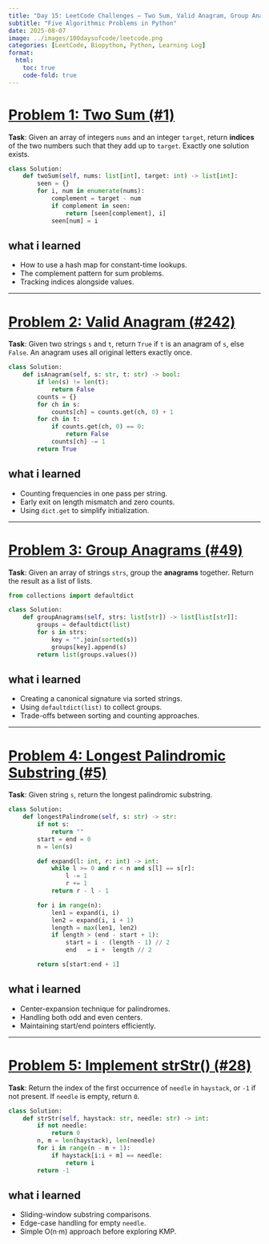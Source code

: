 ```yaml
---
title: "Day 15: LeetCode Challenges – Two Sum, Valid Anagram, Group Anagrams, Longest Palindrome, strStr"
subtitle: "Five Algorithmic Problems in Python"
date: 2025-08-07
image: ../images/100daysofcode/leetcode.png
categories: [LeetCode, Biopython, Python, Learning Log]
format:
  html:
    toc: true
    code-fold: true
---
```


# [Problem 1: Two Sum (#1)](https://leetcode.com/problems/two-sum/)

**Task**: Given an array of integers `nums` and an integer `target`, return **indices** of the two numbers such that they add up to `target`. Exactly one solution exists.

```python
class Solution:
    def twoSum(self, nums: list[int], target: int) -> list[int]:
        seen = {}
        for i, num in enumerate(nums):
            complement = target - num
            if complement in seen:
                return [seen[complement], i]
            seen[num] = i
```

## what i learned

- How to use a hash map for constant-time lookups.
- The complement pattern for sum problems.
- Tracking indices alongside values.

---

# [Problem 2: Valid Anagram (#242)](https://leetcode.com/problems/valid-anagram/)

**Task**: Given two strings `s` and `t`, return `True` if `t` is an anagram of `s`, else `False`. An anagram uses all original letters exactly once.

```python
class Solution:
    def isAnagram(self, s: str, t: str) -> bool:
        if len(s) != len(t):
            return False
        counts = {}
        for ch in s:
            counts[ch] = counts.get(ch, 0) + 1
        for ch in t:
            if counts.get(ch, 0) == 0:
                return False
            counts[ch] -= 1
        return True
```

## what i learned

- Counting frequencies in one pass per string.
- Early exit on length mismatch and zero counts.
- Using `dict.get` to simplify initialization.

---

# [Problem 3: Group Anagrams (#49)](https://leetcode.com/problems/group-anagrams/)

**Task**: Given an array of strings `strs`, group the **anagrams** together. Return the result as a list of lists.

```python
from collections import defaultdict

class Solution:
    def groupAnagrams(self, strs: list[str]) -> list[list[str]]:
        groups = defaultdict(list)
        for s in strs:
            key = "".join(sorted(s))
            groups[key].append(s)
        return list(groups.values())
```

## what i learned

- Creating a canonical signature via sorted strings.
- Using `defaultdict(list)` to collect groups.
- Trade-offs between sorting and counting approaches.

---

# [Problem 4: Longest Palindromic Substring (#5)](https://leetcode.com/problems/longest-palindromic-substring/)

**Task**: Given string `s`, return the longest palindromic substring.

```python
class Solution:
    def longestPalindrome(self, s: str) -> str:
        if not s:
            return ""
        start = end = 0
        n = len(s)

        def expand(l: int, r: int) -> int:
            while l >= 0 and r < n and s[l] == s[r]:
                l -= 1
                r += 1
            return r - l - 1

        for i in range(n):
            len1 = expand(i, i)
            len2 = expand(i, i + 1)
            length = max(len1, len2)
            if length > (end - start + 1):
                start = i - (length - 1) // 2
                end   = i +  length // 2

        return s[start:end + 1]
```

## what i learned

- Center-expansion technique for palindromes.
- Handling both odd and even centers.
- Maintaining start/end pointers efficiently.

---

# [Problem 5: Implement strStr() (#28)](https://leetcode.com/problems/implement-strstr/)

**Task**: Return the index of the first occurrence of `needle` in `haystack`, or `-1` if not present. If `needle` is empty, return `0`.

```python
class Solution:
    def strStr(self, haystack: str, needle: str) -> int:
        if not needle:
            return 0
        n, m = len(haystack), len(needle)
        for i in range(n - m + 1):
            if haystack[i:i + m] == needle:
                return i
        return -1
```

## what i learned

- Sliding-window substring comparisons.
- Edge-case handling for empty `needle`.
- Simple O(n·m) approach before exploring KMP.
